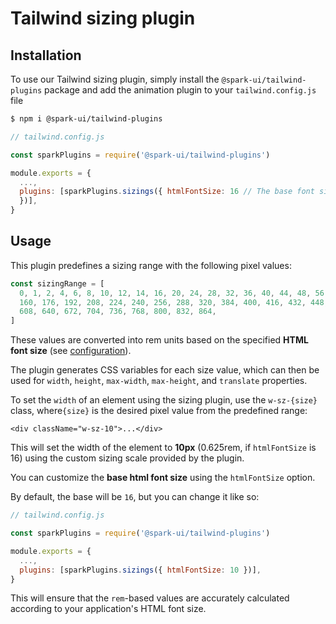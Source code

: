 
<Meta title="utils/Tailwind plugins/sizings" />

# Tailwind sizing plugin

## Installation

To use our Tailwind sizing plugin, simply install the `@spark-ui/tailwind-plugins` package and add the animation plugin to your `tailwind.config.js` file

```bash
$ npm i @spark-ui/tailwind-plugins
```

```js
// tailwind.config.js

const sparkPlugins = require('@spark-ui/tailwind-plugins')

module.exports = {
  ...,
  plugins: [sparkPlugins.sizings({ htmlFontSize: 16 // The base font size for your application (default: 16)
  })],
}

```

## Usage

This plugin predefines a sizing range with the following pixel values:

```ts
const sizingRange = [
  0, 1, 2, 4, 6, 8, 10, 12, 14, 16, 20, 24, 28, 32, 36, 40, 44, 48, 56, 64, 80, 96, 112, 128, 144,
  160, 176, 192, 208, 224, 240, 256, 288, 320, 384, 400, 416, 432, 448, 464, 480, 512, 544, 576,
  608, 640, 672, 704, 736, 768, 800, 832, 864,
]
```

These values are converted into rem units based on the specified **HTML font size** (see [configuration](#configuration)).

The plugin generates CSS variables for each size value, which can then be used for `width`, `height`, `max-width`, `max-height`, and `translate` properties.

<StoryHeading label="Example" as="h3" />

To set the `width` of an element using the sizing plugin, use the `w-sz-{size}` class, where`{size}` is the desired pixel value from the predefined range:

```tsx
<div className="w-sz-10">...</div>
```

This will set the width of the element to **10px** (0.625rem, if `htmlFontSize` is 16) using the custom sizing scale provided by the plugin.

<StoryHeading label="Configuration" as="h3" />

You can customize the **base html font size** using the `htmlFontSize` option.

By default, the base will be `16`, but you can change it like so:

```js
// tailwind.config.js

const sparkPlugins = require('@spark-ui/tailwind-plugins')

module.exports = {
  ...,
  plugins: [sparkPlugins.sizings({ htmlFontSize: 10 })],
}

```

This will ensure that the `rem`-based values are accurately calculated according to your application's HTML font size.
